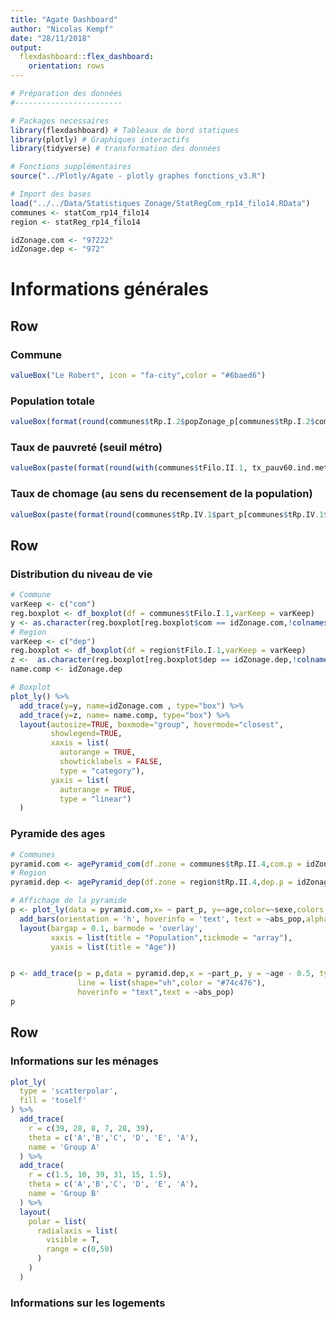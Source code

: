 ```yaml
---
title: "Agate Dashboard"
author: "Nicolas Kempf"
date: "28/11/2018"
output: 
  flexdashboard::flex_dashboard:
    orientation: rows
---
```


```r

# Préparation des données
#------------------------

# Packages necessaires
library(flexdashboard) # Tableaux de bord statiques
library(plotly) # Graphiques interactifs
library(tidyverse) # transformation des données

# Fonctions supplémentaires
source("../Plotly/Agate - plotly graphes fonctions_v3.R")

# Import des bases
load("../../Data/Statistiques Zonage/StatRegCom_rp14_filo14.RData")
communes <- statCom_rp14_filo14
region <- statReg_rp14_filo14

idZonage.com <- "97222"
idZonage.dep <- "972"

```


# Informations générales

Row
-------------------------------------
### Commune
```r
valueBox("Le Robert", icon = "fa-city",color = "#6baed6")
```

### Population totale
```r
valueBox(format(round(communes$tRp.I.2$popZonage_p[communes$tRp.I.2$com == idZonage.com],digits = 0),digits = 9,decimal.mark=",", big.mark=" "), icon = "fas fa-venus-mars",color = "#74c476")
``` 

### Taux de pauvreté (seuil métro)
```r
valueBox(paste(format(round(with(communes$tFilo.II.1, tx_pauv60.ind.metro[com == idZonage.com])))," %",sep=""), icon = "fas fa-coins",color = "#969696")
```

### Taux de chomage (au sens du recensement de la population)
```r
valueBox(paste(format(round(communes$tRp.IV.1$part_p[communes$tRp.IV.1$TACT == "chomeur" & communes$tRp.IV.1$com == idZonage.com],digits = 0),digits = 9,decimal.mark=",", big.mark=" ")," %",sep=""), icon = "fab fa-suitcase",color = "#fd8d3c")
```


Row
-------------------------------------

### Distribution du niveau de vie

```r
# Commune
varKeep <- c("com")
reg.boxplot <- df_boxplot(df = communes$tFilo.I.1,varKeep = varKeep) 
y <- as.character(reg.boxplot[reg.boxplot$com == idZonage.com,!colnames(reg.boxplot) %in% varKeep])
# Region
varKeep <- c("dep")
reg.boxplot <- df_boxplot(df = region$tFilo.I.1,varKeep = varKeep)
z <-  as.character(reg.boxplot[reg.boxplot$dep == idZonage.dep,!colnames(reg.boxplot) %in% varKeep])
name.comp <- idZonage.dep

# Boxplot
plot_ly() %>% 
  add_trace(y=y, name=idZonage.com , type="box") %>% 
  add_trace(y=z, name= name.comp, type="box") %>%
  layout(autosize=TRUE, boxmode="group", hovermode="closest", 
         showlegend=TRUE,
         xaxis = list(
           autorange = TRUE, 
           showticklabels = FALSE, 
           type = "category"),
         yaxis = list(
           autorange = TRUE, 
           type = "linear")
  )
```

### Pyramide des ages

```r
# Communes
pyramid.com <- agePyramid_com(df.zone = communes$tRp.II.4,com.p = idZonage.com)
# Region
pyramid.dep <- agePyramid_dep(df.zone = region$tRp.II.4,dep.p = idZonage.dep)

# Affichage de la pyramide
p <- plot_ly(data = pyramid.com,x= ~ part_p, y=~age,color=~sexe,colors = c('#fb9a99','#a6cee3')) %>%
  add_bars(orientation = 'h', hoverinfo = 'text', text = ~abs_pop,alpha = 0.8) %>%
  layout(bargap = 0.1, barmode = 'overlay',
         xaxis = list(title = "Population",tickmode = "array"),
         yaxis = list(title = "Age")) 


p <- add_trace(p = p,data = pyramid.dep,x = ~part_p, y = ~age - 0.5, type = 'scatter', mode = 'lines', name = idZonage.dep,
               line = list(shape="vh",color = "#74c476"),
               hoverinfo = "text",text = ~abs_pop)
p
```

Row
-------------------------------------

### Informations sur les ménages

```r
plot_ly(
  type = 'scatterpolar',
  fill = 'toself'
) %>%
  add_trace(
    r = c(39, 28, 8, 7, 28, 39),
    theta = c('A','B','C', 'D', 'E', 'A'),
    name = 'Group A'
  ) %>%
  add_trace(
    r = c(1.5, 10, 39, 31, 15, 1.5),
    theta = c('A','B','C', 'D', 'E', 'A'),
    name = 'Group B'
  ) %>%
  layout(
    polar = list(
      radialaxis = list(
        visible = T,
        range = c(0,50)
      )
    )
  )
```

### Informations sur les logements

```r

```

